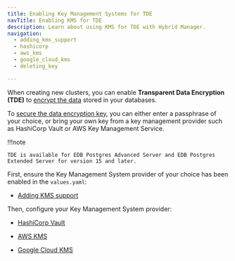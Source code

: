 ```yaml
---
title: Enabling Key Management Systems for TDE
navTitle: Enabling KMS for TDE
description: Learn about using KMS for TDE with Hybrid Manager.
navigation:
  - adding_kms_support
  - hashicorp
  - aws_kms
  - google_cloud_kms
  - deleting_key

---
```


When creating new clusters, you can enable **Transparent Data Encryption (TDE)** to [encrypt the data](https://www.enterprisedb.com/docs/tde/latest/about/what/) stored in your databases.

To [secure the data encryption key](https://www.enterprisedb.com/docs/tde/latest/secure_key/), you can either enter a passphrase of your choice, or bring your own key from a key management provider such as HashiCorp Vault or AWS Key Management Service.

!!!note

    TDE is available for EDB Postgres Advanced Server and EDB Postgres Extended Server for version 15 and later.

First, ensure the Key Management System provider of your choice has been enabled in the `values.yaml`: 

-   [Adding KMS support](adding_kms_support.mdx)

Then, configure your Key Management System provider: 

-   [HashiCorp Vault](hashicorp.mdx)

-   [AWS KMS](aws_kms.mdx)

-   [Google Cloud KMS](google_cloud_kms.mdx)
